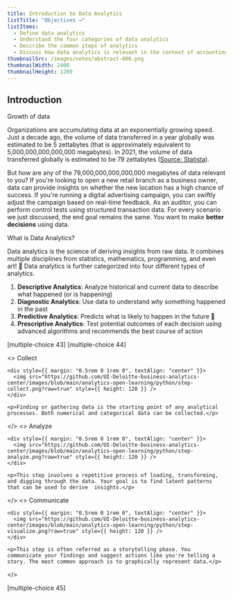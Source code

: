 ```yaml
---
title: Introduction to Data Analytics
listTitle: "Objectives ⟶"
listItems:
  - Define data analytics
  - Understand the four categories of data analytics
  - Describe the common steps of analytics
  - Discuss how data analytics is relevant in the context of accounting
thumbnailSrc: /images/notes/abstract-006.png
thumbnailWidth: 2400
thumbnailHeight: 1200
---
```


<CenteredColumn>

## Introduction

<Chip color="black">Growth of data</Chip>

Organizations are accumulating data at an exponentially growing speed. Just a decade ago, the volume of data transferred in a year globally was estimated to be 5 zettabytes (that is approximately equivalent to 5,000,000,000,000,000 megabytes). In 2021, the volume of data transferred globally is estimated to be 79 zettabytes ([Source: Statista](https://www.statista.com/statistics/871513/worldwide-data-created/)).

But how are any of the 79,000,000,000,000,000 megabytes of data relevant to you? If you're looking to open a new retail branch as a business owner, data can provide insights on whether the new location has a high chance of success. If you're running a digital advertising campaign, you can swiftly adjust the campaign based on real-time feedback. As an auditor, you can perform control tests using structured transaction data. For every scenario we just discussed, the end goal remains the same. You want to make **better decisions** using data.

<Chip color="black">What is Data Analytics?</Chip>

Data analytics is the science of deriving insights from raw data. It combines multiple disciplines from statistics, mathematics, programming, and even art! 🎨 Data analytics is further categorized into four different types of analytics.

1.  **Descriptive Analytics**: Analyze historical and current data to describe what happened (or is happening)
2.  **Diagnostic Analytics**: Use data to understand _why_ something happened in the past
3.  **Predictive Analytics**: Predicts what is likely to happen in the future 🔮
4.  **Prescriptive Analytics**: Test potential outcomes of each decision using advanced algorithms and recommends the best course of action

</CenteredColumn>

[multiple-choice 43]
[multiple-choice 44]

<RowBoxItems title="Steps in working with data" color="orange">
  <>
    <Chip color="orange">Collect</Chip>

    <div style={{ margin: "0.5rem 0 1rem 0", textAlign: "center" }}>
      <img src="https://github.com/UI-Deloitte-business-analytics-center/images/blob/main/analytics-open-learning/python/step-collect.png?raw=true" style={{ height: 120 }} />
    </div>

    <p>Finding or gathering data is the starting point of any analytical processes. Both numerical and categorical data can be collected.</p>

  </>
  <>
    <Chip color="orange">Analyze</Chip>

    <div style={{ margin: "0.5rem 0 1rem 0", textAlign: "center" }}>
      <img src="https://github.com/UI-Deloitte-business-analytics-center/images/blob/main/analytics-open-learning/python/step-analyze.png?raw=true" style={{ height: 120 }} />
    </div>

    <p>This step involves a repetitive process of loading, transforming, and digging through the data. Your goal is to find latent patterns that can be used to derive  insights.</p>

  </>
  <>
    <Chip color="orange">Communicate</Chip>

    <div style={{ margin: "0.5rem 0 1rem 0", textAlign: "center" }}>
      <img src="https://github.com/UI-Deloitte-business-analytics-center/images/blob/main/analytics-open-learning/python/step-visualize.png?raw=true" style={{ height: 120 }} />
    </div>

    <p>This step is often referred as a storytelling phase. You communicate your findings and suggest actions like you're telling a story. The most common approach is to graphically represent data.</p>

  </>
</RowBoxItems>

[multiple-choice 45]

</CenteredColumn>

